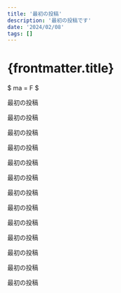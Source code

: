 ```yaml
---
title: '最初の投稿'
description: '最初の投稿です'
date: '2024/02/08'
tags: []
---
```


# {frontmatter.title}

$ ma = F $

最初の投稿

最初の投稿

最初の投稿

最初の投稿

最初の投稿

最初の投稿

最初の投稿

最初の投稿

最初の投稿

最初の投稿

最初の投稿

最初の投稿

最初の投稿
